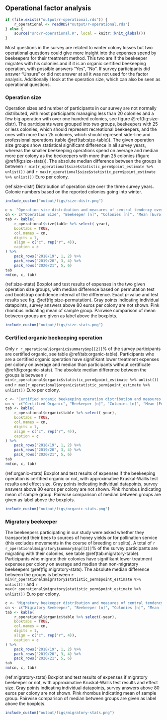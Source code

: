 ## Operational factor analysis
```r
if (file.exists("output/r-operational.rds")) {
    r_operational <- readRDS("output/r-operational.rds")
} else {
    source("src/r-operational.R", local = knitr::knit_global())
}
```

Most questions in the survey are related to winter colony losses but two operational questions could give more insight into the expenses spend by beekeepers for their treatment method. This two are if the beekeeper migrates with his colonies and if it is an organic certified beekeeping operation, with possible answers "Yes", "No". If survey participants did answer "Unsure" or did not answer at all it was not used for the factor analysis. Additionally I look at the operation size, which can also be seen as operational questions.

### Operation size

Operation sizes and number of participants in our survey are not normally distributed, with most participants managing less than 20 colonies and a few big operation with over one hundred colonies, see figure \@ref(fig:size-distr). The participants were grouped into two groups, beekeepers with 25 or less colonies, which should represent recreational beekeepers, and the ones with more than 25 colonies, which should represent side-line and professional operations (table \@ref(tab:size-table)). The given operation size groups show statistical significant difference in all survey years, whereas the smaller beekeeping operations spend on average and median more per colony as the beekeepers with more than 25 colonies (figure \@ref(fig:size-stats)). The absolute median difference between the groups is between `r min(r_operational$size$statistic_perm$point_estimate %>% unlist())` and `r max(r_operational$size$statistic_perm$point_estimate %>% unlist())` Euro per colony. 


(ref:size-distr) Distribution of operation size over the three survey years. Colonie numbers based on the reported colonies going into winter.

```r
include_custom("output/figs/size-distr.png")
```

```r
c <- "Operation size distribution and measures of central tendency over the three survey years."
cn <- c("Operation Size", "Beekeeper [n]", "Colonies [n]", "Mean [Euro]", "Median [Euro]")
tab <- kable(
    r_operational$size$table %>% select(-year),
    booktabs = TRUE,
    col.names = cn,
    digits = 1,
    align = c("c", rep("r", 4)),
    caption = c
) %>%
    pack_rows("2018/19", 1, 2) %>%
    pack_rows("2019/20", 3, 4) %>%
    pack_rows("2020/21", 5, 6)
tab
rm(cn, c, tab)
```

(ref:size-stats) Boxplot and test results of expenses in the two given operation size groups, with median difference based on permutation test and bootstrap confidence interval of the difference. Exact *p*-value and test results see fig. \@ref(fig:size-permutation). Gray points indicating individual datapoints, survey answers above 80 euros per colony are not shown. Pink rhombus indicating mean of sample group. Pairwise comparison of mean between groups are given as label above the boxplots.

```r
include_custom("output/figs/size-stats.png")
```

### Certified organic beekeeping operation

Only `r r_operational$organic$summary$np[[2]]`% of the survey participants are certified organic, see table \@ref(tab:organic-table). Participants who are a certified organic operation have signifikant lower treatment expenses per colony on average and median than participants without certificate \@ref(fig:organic-stats). The absolute median difference between the groups is between `r min(r_operational$organic$statistic_perm$point_estimate %>% unlist())` and `r max(r_operational$organic$statistic_perm$point_estimate %>% unlist())` Euro per colony.

```r
c <- "Certified organic beekeeping operation distribution and measures of central tendency over the three survey years."
cn <- c("Certified Organic", "Beekeeper [n]", "Colonies [n]", "Mean [Euro]", "Median [Euro]")
tab <- kable(
    r_operational$organic$table %>% select(-year),
    booktabs = TRUE,
    col.names = cn,
    digits = 1,
    align = c("c", rep("r", 4)),
    caption = c
) %>%
    pack_rows("2018/19", 1, 2) %>%
    pack_rows("2019/20", 3, 4) %>%
    pack_rows("2020/21", 5, 6)
tab
rm(cn, c, tab)
```

(ref:organic-stats) Boxplot and test results of expenses if the beekeeping operation is certified organic or not, with approximative Kruskal-Wallis test results and effect size. Gray points indicating individual datapoints, survey answers above 80 euros per colony are not shown. Pink rhombus indicating mean of sample group. Pairwise comparison of median between groups are given as label above the boxplots.

```r
include_custom("output/figs/organic-stats.png")
```

### Migratory beekeeper

The beekeepers participating in our study were asked whether they transported their bees to sources of honey yields or for pollination service (this excludes movements in the course of breeding or splits). A total of `r r_operational$migratory$summary$np[[2]]`% of the survey participants are migrating with their colonies, see table \@ref(tab:migratory-table). Participants who migrate their colonies have signifikant lower treatment expenses per colony on average and median than non-migratory beekeepers \@ref(fig:migratory-stats). The absolute median difference between the groups is between `r min(r_operational$migratory$statistic_perm$point_estimate %>% unlist())` and `r max(r_operational$migratory$statistic_perm$point_estimate %>% unlist())` Euro per colony.

```r
c <- "Migratory beekeeper distribution and measures of central tendency over the three survey years."
cn <- c("Migratory Beekeeper", "Beekeeper [n]", "Colonies [n]", "Mean [Euro]", "Median [Euro]")
tab <- kable(
    r_operational$organic$table %>% select(-year),
    booktabs = TRUE,
    col.names = cn,
    digits = 1,
    align = c("c", rep("r", 4)),
    caption = c
) %>%
    pack_rows("2018/19", 1, 2) %>%
    pack_rows("2019/20", 3, 4) %>%
    pack_rows("2020/21", 5, 6)
tab
rm(cn, c, tab)
```

(ref:migratory-stats) Boxplot and test results of expenses if migratory beekeeper or not, with approximative Kruskal-Wallis test results and effect size. Gray points indicating individual datapoints, survey answers above 80 euros per colony are not shown. Pink rhombus indicating mean of sample group. Pairwise comparison of median between groups are given as label above the boxplots.

```r
include_custom("output/figs/migratory-stats.png")
```
